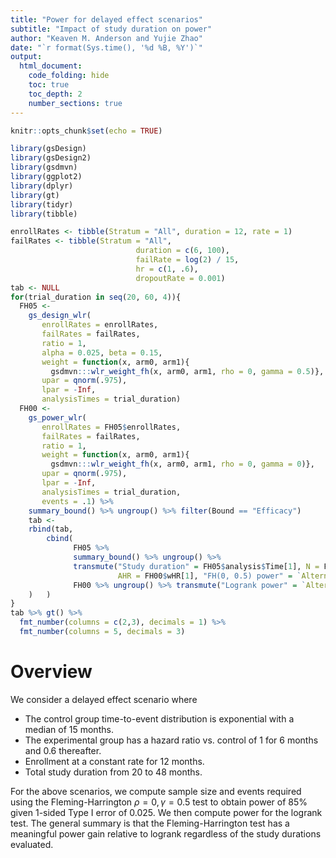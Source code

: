 ```yaml
---
title: "Power for delayed effect scenarios"
subtitle: "Impact of study duration on power"
author: "Keaven M. Anderson and Yujie Zhao"
date: "`r format(Sys.time(), '%d %B, %Y')`"
output:
  html_document:
    code_folding: hide
    toc: true
    toc_depth: 2
    number_sections: true
---
```


```r
knitr::opts_chunk$set(echo = TRUE)
```

```r
library(gsDesign)
library(gsDesign2)
library(gsdmvn)
library(ggplot2)
library(dplyr)
library(gt)
library(tidyr)
library(tibble)
```

```r
enrollRates <- tibble(Stratum = "All", duration = 12, rate = 1)
failRates <- tibble(Stratum = "All",
                            duration = c(6, 100),
                            failRate = log(2) / 15,
                            hr = c(1, .6),
                            dropoutRate = 0.001)
tab <- NULL
for(trial_duration in seq(20, 60, 4)){
  FH05 <- 
    gs_design_wlr(
       enrollRates = enrollRates, 
       failRates = failRates,
       ratio = 1, 
       alpha = 0.025, beta = 0.15,
       weight = function(x, arm0, arm1){
         gsdmvn:::wlr_weight_fh(x, arm0, arm1, rho = 0, gamma = 0.5)},
       upar = qnorm(.975),
       lpar = -Inf,
       analysisTimes = trial_duration)   
  FH00 <- 
    gs_power_wlr(
       enrollRates = FH05$enrollRates, 
       failRates = failRates,
       ratio = 1, 
       weight = function(x, arm0, arm1){
         gsdmvn:::wlr_weight_fh(x, arm0, arm1, rho = 0, gamma = 0)},
       upar = qnorm(.975),
       lpar = -Inf,
       analysisTimes = trial_duration,
       events = .1) %>%
    summary_bound() %>% ungroup() %>% filter(Bound == "Efficacy")
    tab <-
    rbind(tab, 
        cbind(
              FH05 %>% 
              summary_bound() %>% ungroup() %>% 
              transmute("Study duration" = FH05$analysis$Time[1], N = FH05$analysis$N[1], Events = FH05$analysi$Events[1],
                        AHR = FH00$wHR[1], "FH(0, 0.5) power" = `Alternate hypothesis`),
              FH00 %>% ungroup() %>% transmute("Logrank power" = `Alternate hypothesis`)
    )   )
}
tab %>% gt() %>%
  fmt_number(columns = c(2,3), decimals = 1) %>%
  fmt_number(columns = 5, decimals = 3)
```

# Overview

We consider a delayed effect scenario where 

- The control group time-to-event distribution is exponential with a median of 15 months.
- The experimental group has a hazard ratio vs. control of 1 for 6 months and 0.6 thereafter.
- Enrollment at a constant rate for 12 months.
- Total study duration from 20 to 48 months.

For the above scenarios, we compute sample size and events required using the Fleming-Harrington $\rho=0, \gamma=0.5$ test to obtain power of 85% given 1-sided Type I error of 0.025. 
We then compute power for the logrank test.
The general summary is that the Fleming-Harrington test has a meaningful power gain relative to logrank regardless of the study durations evaluated.


